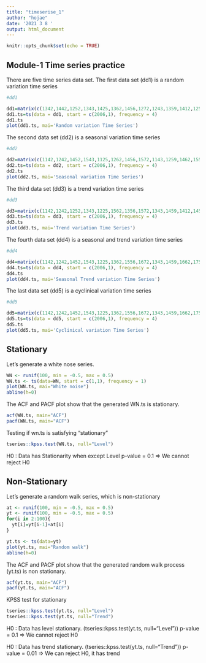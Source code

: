 ```yaml
---
title: "timeserise_1"
author: "hojae"
date: '2021 3 8 '
output: html_document
---
```


```r
knitr::opts_chunk$set(echo = TRUE)
```

## Module-1 Time series practice

There are five time series data set. The first data set (dd1) is a random variation time series

```r
#dd1

dd1=matrix(c(1342,1442,1252,1343,1425,1362,1456,1272,1243,1359,1412,1253,1201,1478,1322,1406,1254,1289,1497,1208))
dd1.ts=ts(data = dd1, start = c(2006,1), frequency = 4)
dd1.ts
plot(dd1.ts, mai='Random variation Time Series')

```


The second data set (dd2) is a seasonal variation time series
```r
#dd2

dd2=matrix(c(1142,1242,1452,1543,1125,1262,1456,1572,1143,1259,1462,1553,1121,1258,1472,1546,1154,1249,1477,1548))
dd2.ts=ts(data = dd2, start = c(2006,1), frequency = 4)
dd2.ts
plot(dd2.ts, mai='Seasonal variation Time Series')
```


The third data set (dd3) is a trend variation time series
```r
#dd3

dd3=matrix(c(1142,1242,1252,1343,1225,1562,1356,1572,1343,1459,1412,1453,1401,1478,1322,1606,1554,1589,1597,1408))
dd3.ts=ts(data = dd3, start = c(2006,1), frequency = 4)
dd3.ts
plot(dd3.ts, mai='Trend variation Time Series')
```


The fourth data set (dd4) is a seasonal and trend variation time series
```r
#dd4

dd4=matrix(c(1142,1242,1452,1543,1225,1362,1556,1672,1343,1459,1662,1753,1421,1558,1722,1846,1554,1649,1877,1948))
dd4.ts=ts(data = dd4, start = c(2006,1), frequency = 4)
dd4.ts
plot(dd4.ts, mai='Seasonal Trend variation Time Series')
```


The last data set (dd5) is a cyclinical variation time series
```r
#dd5

dd5=matrix(c(1142,1242,1452,1543,1225,1362,1556,1672,1343,1459,1662,1753,1221,1358,1572,1646,1154,1249,1477,1548))
dd5.ts=ts(data = dd5, start = c(2006,1), frequency = 4)
dd5.ts
plot(dd5.ts, mai='Cyclinical variation Time Series')
```

## Stationary

Let's generate a white nose series.

```r
WN <- runif(100, min = -0.5, max = 0.5)
WN.ts <- ts(data=WN, start = c(1,1), frequency = 1)
plot(WN.ts, mai="White noise")
abline(h=0)
```


The ACF and PACF plot show that the generated WN.ts is stationary.
```r
acf(WN.ts, main="ACF")
pacf(WN.ts, main="ACF")
```


Testing if wn.ts is satisfying "stationary"
```r
tseries::kpss.test(WN.ts, null="Level")
```
H0 : Data has Stationarity when except Level
p-value = 0.1
=> We cannot reject H0



## Non-Stationary

Let's generate a random walk series, which is non-stationary

```r
at <- runif(100, min = -0.5, max = 0.5)
yt <- runif(100, min = -0.5, max = 0.5)
for(i in 2:100){
  yt[i]=yt[i-1]+at[i]
}

yt.ts <- ts(data=yt)
plot(yt.ts, mai="Random walk")
abline(h=0)
```


The ACF and PACF plot show that the generated random walk process (yt.ts) is non stationary.
```r
acf(yt.ts, main="ACF")
pacf(yt.ts, main="ACF")
```


KPSS test for stationary
```r
tseries::kpss.test(yt.ts, null="Level")
tseries::kpss.test(yt.ts, null="Trend")
```
H0 : Data has level stationary. (tseries::kpss.test(yt.ts, null="Level"))
p-value = 0.1
=> We cannot reject H0

H0 : Data has trend stationary. (tseries::kpss.test(yt.ts, null="Trend"))
p-value = 0.01
=> We can reject H0, it has trend






